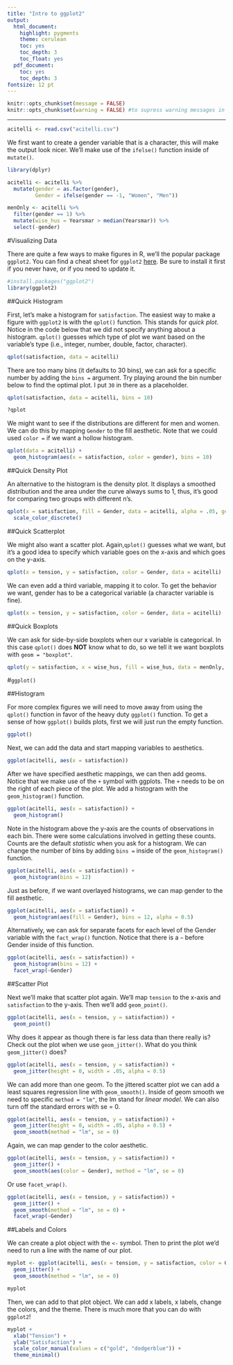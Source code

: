 ```yaml
---
title: "Intro to ggplot2"
output:
  html_document:
    highlight: pygments
    theme: cerulean
    toc: yes
    toc_depth: 3
    toc_float: yes
  pdf_document:
    toc: yes
    toc_depth: 3
fontsize: 12 pt
---
```

```r
knitr::opts_chunk$set(message = FALSE)
knitr::opts_chunk$set(warning = FALSE) #to supress warning messages in all output
```

***

```r
acitelli <- read.csv("acitelli.csv")
```

We first want to create a gender variable that is a character, this will make the output look nicer. We'll make use of the `ifelse()` function inside of `mutate()`.

```r
library(dplyr)

acitelli <- acitelli %>%
  mutate(gender = as.factor(gender),
         Gender = ifelse(gender == -1, "Women", "Men"))

menOnly <- acitelli %>%
  filter(gender == 1) %>%
  mutate(wise_hus = Yearsmar > median(Yearsmar)) %>%
  select(-gender)
```

#Visualizing Data

There are quite a few ways to make figures in R, we'll the popular package `ggplot2`. You can find a cheat sheet for `ggplot2` [here](https://www.rstudio.com/wp-content/uploads/2016/11/ggplot2-cheatsheet-2.1.pdf). Be sure to install it first if you never have, or if you need to update it. 

```r
#install.packages("ggplot2")
library(ggplot2)
```

##Quick Histogram

First, let's make a histogram for `satisfaction`. The easiest way to make a figure with `ggplot2` is with the `qplot()` function. This stands for *quick plot*.  Notice in the code below that we did not specify anything about a histogram. `qplot()` guesses which type of plot we want based on the variable's type (i.e., integer, number, double, factor, character). 
```r
qplot(satisfaction, data = acitelli)
```

There are too many bins (it defaults to 30 bins), we can ask for a specific number by adding the `bins = ` argument. Try playing around the bin number below to find the optimal plot. I put `30` in there as a placeholder.

```r
qplot(satisfaction, data = acitelli, bins = 10)

?qplot
```

We might want to see if the distributions are different for men and women. We can do this by mapping `Gender` to the fill aesthetic. Note that we could used `color =` if we want a hollow histogram.

```r
qplot(data = acitelli) +
  geom_histogram(aes(x = satisfaction, color = gender), bins = 10)
```

##Quick Density Plot

An alternative to the histogram is the density plot. It displays a smoothed distribution and the area under the curve always sums to 1, thus, it's good for comparing two groups with different n's. 

```r
qplot(x = satisfaction, fill = Gender, data = acitelli, alpha = .05, geom = "density") + 
  scale_color_discrete()
```

##Quick Scatterplot

We might also want a scatter plot. Again,`qplot()` guesses what we want, but it's a good idea to specify which variable goes on the x-axis and which goes on the y-axis. 

```r
qplot(x = tension, y = satisfaction, color = Gender, data = acitelli)
```

We can even add a third variable, mapping it to color. To get the behavior we want, gender has to be a categorical variable (a character variable is fine).

```r
qplot(x = tension, y = satisfaction, color = Gender, data = acitelli)
```

##Quick Boxplots

We can ask for side-by-side boxplots when our x variable is categorical. In this case `qplot()` does **NOT** know what to do, so we tell it we want boxplots with `geom = "boxplot"`. 

```r
qplot(y = satisfaction, x = wise_hus, fill = wise_hus, data = menOnly, geom = "boxplot")
```

\newpage

#`ggplot()`

##Histogram

For more complex figures we will need to move away from using the `qplot()` function in favor of the heavy duty `ggplot()` function. To get a sense of how `ggplot()` builds plots, first we will just run the empty function.

```r
ggplot()
```

Next, we can add the data and start mapping variables to aesthetics. 

```r
ggplot(acitelli, aes(x = satisfaction))
```

After we have specified aesthetic mappings, we can then add geoms. Notice that we make use of the `+` symbol with ggplots. The `+` needs to be on the right of each piece of the plot. We add a histogram with the `geom_histogram()` function. 

```r
ggplot(acitelli, aes(x = satisfaction)) +
  geom_histogram()
```

Note in the histogram above the y-axis are the counts of observations in each bin. There were some calculations involved in getting these counts. Counts are the default *statistic* when you ask for a histogram. We can change the number of bins by adding `bins =` inside of the `geom_histogram()` function. 

```r
ggplot(acitelli, aes(x = satisfaction)) +
  geom_histogram(bins = 12)
```

Just as before, if we want overlayed histograms, we can map gender to the fill aesthetic. 

```r
ggplot(acitelli, aes(x = satisfaction)) +
  geom_histogram(aes(fill = Gender), bins = 12, alpha = 0.5)
```

Alternatively, we can ask for separate facets for each level of the Gender variable with the `fact_wrap()` function. Notice that there is a `~` before Gender inside of this function. 

```r
ggplot(acitelli, aes(x = satisfaction)) +
  geom_histogram(bins = 12) +
  facet_wrap(~Gender)
```

##Scatter Plot

Next we'll make that scatter plot again. We'll map `tension` to the x-axis and `satisfaction` to the y-axis. Then we'll add `geom_point()`.

```r
ggplot(acitelli, aes(x = tension, y = satisfaction)) +
  geom_point()
```

Why does it appear as though there is far less data than there really is? Check out the plot when we use `geom_jitter()`. What do you think `geom_jitter()` does?

```r
ggplot(acitelli, aes(x = tension, y = satisfaction)) +
  geom_jitter(height = 0, width = .05, alpha = 0.5)
```

We can add more than one geom. To the jittered scatter plot we can add a least squares regression line with `geom_smooth()`. Inside of geom smooth we need to specific `method = "lm"`, the lm stand for *linear model*. We can also turn off the standard errors with se = 0.  

```r
ggplot(acitelli, aes(x = tension, y = satisfaction)) +
  geom_jitter(height = 0, width = .05, alpha = 0.5) +
  geom_smooth(method = "lm", se = 0)
```

Again, we can map gender to the color aesthetic.

```r
ggplot(acitelli, aes(x = tension, y = satisfaction)) +
  geom_jitter() +
  geom_smooth(aes(color = Gender), method = "lm", se = 0)
```

Or use `facet_wrap()`.

```r
ggplot(acitelli, aes(x = tension, y = satisfaction)) +
  geom_jitter() +
  geom_smooth(method = "lm", se = 0) +
  facet_wrap(~Gender)
```

##Labels and Colors

We can create a plot object with the `<-` symbol. Then to print the plot we'd need to run a line with the name of our plot. 

```r
myplot <- ggplot(acitelli, aes(x = tension, y = satisfaction, color = Gender, linetype = Gender)) +
  geom_jitter() +
  geom_smooth(method = "lm", se = 0)

myplot
```

Then, we can add to that plot object. We can add x labels, x labels, change the colors, and the theme. There is much more that you can do with `ggplot2`!

```r
myplot + 
  xlab("Tension") +
  ylab("Satisfaction") +
  scale_color_manual(values = c("gold", "dodgerblue")) +
  theme_minimal()
```

